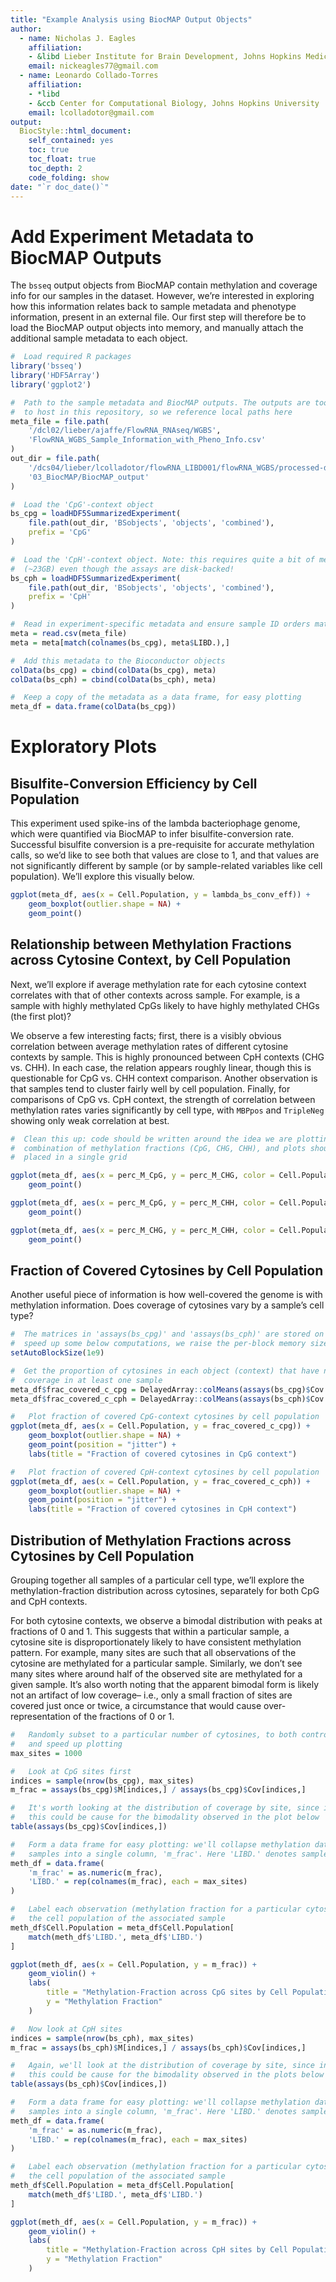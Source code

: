---
title: "Example Analysis using BiocMAP Output Objects"
author: 
  - name: Nicholas J. Eagles
    affiliation:
    - &libd Lieber Institute for Brain Development, Johns Hopkins Medical Campus
    email: nickeagles77@gmail.com
  - name: Leonardo Collado-Torres
    affiliation:
    - *libd
    - &ccb Center for Computational Biology, Johns Hopkins University
    email: lcolladotor@gmail.com
output:
  BiocStyle::html_document:
    self_contained: yes
    toc: true
    toc_float: true
    toc_depth: 2
    code_folding: show
date: "`r doc_date()`"
---

# Add Experiment Metadata to BiocMAP Outputs

The `bsseq` output objects from BiocMAP contain methylation and coverage info for our samples in the dataset. However, we're interested in exploring how this information relates back to sample metadata and phenotype information, present in an external file. Our first step will therefore be to load the BiocMAP output objects into memory, and manually attach the additional sample metadata to each object.

```{r, "load_objects", eval=FALSE}
#  Load required R packages
library('bsseq')
library('HDF5Array')
library('ggplot2')

#  Path to the sample metadata and BiocMAP outputs. The outputs are too large
#  to host in this repository, so we reference local paths here
meta_file = file.path(
    '/dcl02/lieber/ajaffe/FlowRNA_RNAseq/WGBS',
    'FlowRNA_WGBS_Sample_Information_with_Pheno_Info.csv'
)
out_dir = file.path(
    '/dcs04/lieber/lcolladotor/flowRNA_LIBD001/flowRNA_WGBS/processed-data',
    '03_BiocMAP/BiocMAP_output'
)

#  Load the 'CpG'-context object
bs_cpg = loadHDF5SummarizedExperiment(
    file.path(out_dir, 'BSobjects', 'objects', 'combined'),
    prefix = 'CpG'
)

#  Load the 'CpH'-context object. Note: this requires quite a bit of memory
#  (~23GB) even though the assays are disk-backed!
bs_cph = loadHDF5SummarizedExperiment(
    file.path(out_dir, 'BSobjects', 'objects', 'combined'),
    prefix = 'CpH'
)

#  Read in experiment-specific metadata and ensure sample ID orders match
meta = read.csv(meta_file)
meta = meta[match(colnames(bs_cpg), meta$LIBD.),]

#  Add this metadata to the Bioconductor objects
colData(bs_cpg) = cbind(colData(bs_cpg), meta)
colData(bs_cph) = cbind(colData(bs_cph), meta)

#  Keep a copy of the metadata as a data frame, for easy plotting
meta_df = data.frame(colData(bs_cpg))
```

# Exploratory Plots

## Bisulfite-Conversion Efficiency by Cell Population

This experiment used spike-ins of the lambda bacteriophage genome, which were quantified via BiocMAP to infer bisulfite-conversion rate. Successful bisulfite conversion is a pre-requisite for accurate methylation calls, so we'd like to see both that values are close to 1, and that values are not significantly different by sample (or by sample-related variables like cell population). We'll explore this visually below.

```{r, "lambda_plot", eval=FALSE}
ggplot(meta_df, aes(x = Cell.Population, y = lambda_bs_conv_eff)) +
    geom_boxplot(outlier.shape = NA) +
    geom_point()
```

## Relationship between Methylation Fractions across Cytosine Context, by Cell Population

Next, we'll explore if average methylation rate for each cytosine context correlates with that of other contexts across sample. For example, is a sample with highly methylated CpGs likely to have highly methylated CHGs (the first plot)?

We observe a few interesting facts; first, there is a visibly obvious correlation between average methylation rates of different cytosine contexts by sample. This is highly pronounced between CpH contexts (CHG vs. CHH). In each case, the relation appears roughly linear, though this is questionable for CpG vs. CHH context comparison. Another observation is that samples tend to cluster fairly well by cell population. Finally, for comparisons of CpG vs. CpH context, the strength of correlation between methylation rates varies significantly by cell type, with `MBPpos` and `TripleNeg` showing only weak correlation at best. 

```{r, "meth_frac_comparison_plots", eval=FALSE}
#  Clean this up: code should be written around the idea we are plotting each
#  combination of methylation fractions (CpG, CHG, CHH), and plots should be
#  placed in a single grid

ggplot(meta_df, aes(x = perc_M_CpG, y = perc_M_CHG, color = Cell.Population)) +
    geom_point()

ggplot(meta_df, aes(x = perc_M_CpG, y = perc_M_CHH, color = Cell.Population)) +
    geom_point()

ggplot(meta_df, aes(x = perc_M_CHG, y = perc_M_CHH, color = Cell.Population)) +
    geom_point()
```

## Fraction of Covered Cytosines by Cell Population

Another useful piece of information is how well-covered the genome is with methylation information. Does coverage of cytosines vary by a sample's cell type?

```{r "coverage_fraction", eval=FALSE}
#  The matrices in 'assays(bs_cpg)' and 'assays(bs_cph)' are stored on disk. To
#  speed up some below computations, we raise the per-block memory size
setAutoBlockSize(1e9)

#  Get the proportion of cytosines in each object (context) that have non-zero
#  coverage in at least one sample
meta_df$frac_covered_c_cpg = DelayedArray::colMeans(assays(bs_cpg)$Cov > 3)
meta_df$frac_covered_c_cph = DelayedArray::colMeans(assays(bs_cph)$Cov > 3)

#   Plot fraction of covered CpG-context cytosines by cell population
ggplot(meta_df, aes(x = Cell.Population, y = frac_covered_c_cpg)) +
    geom_boxplot(outlier.shape = NA) +
    geom_point(position = "jitter") +
    labs(title = "Fraction of covered cytosines in CpG context")

#   Plot fraction of covered CpH-context cytosines by cell population
ggplot(meta_df, aes(x = Cell.Population, y = frac_covered_c_cph)) +
    geom_boxplot(outlier.shape = NA) +
    geom_point(position = "jitter") +
    labs(title = "Fraction of covered cytosines in CpH context")
```

## Distribution of Methylation Fractions across Cytosines by Cell Population

Grouping together all samples of a particular cell type, we'll explore the methylation-fraction distribution across cytosines, separately for both CpG and CpH contexts.

For both cytosine contexts, we observe a bimodal distribution with peaks at fractions of 0 and 1. This suggests that within a particular sample, a cytosine site is disproportionately likely to have consistent methylation pattern. For example, many sites are such that all observations of the cytosine are methylated for a particular sample. Similarly, we don't see many sites where around half of the observed site are methylated for a given sample. It's also worth noting that the apparent bimodal form is likely not an artifact of low coverage-- i.e., only a small fraction of sites are covered just once or twice, a circumstance that would cause over-representation of the fractions of 0 or 1.

```{r "methylation_fractions", eval=FALSE}
#   Randomly subset to a particular number of cytosines, to both control memory
#   and speed up plotting
max_sites = 1000

#   Look at CpG sites first
indices = sample(nrow(bs_cpg), max_sites)
m_frac = assays(bs_cpg)$M[indices,] / assays(bs_cpg)$Cov[indices,]

#   It's worth looking at the distribution of coverage by site, since in theory
#   this could be cause for the bimodality observed in the plot below
table(assays(bs_cpg)$Cov[indices,])

#   Form a data frame for easy plotting: we'll collapse methylation data for all
#   samples into a single column, 'm_frac'. Here 'LIBD.' denotes sample ID
meth_df = data.frame(
    'm_frac' = as.numeric(m_frac),
    'LIBD.' = rep(colnames(m_frac), each = max_sites)
)

#   Label each observation (methylation fraction for a particular cytosine) with
#   the cell population of the associated sample
meth_df$Cell.Population = meta_df$Cell.Population[
    match(meth_df$'LIBD.', meta_df$'LIBD.')
]

ggplot(meth_df, aes(x = Cell.Population, y = m_frac)) +
    geom_violin() +
    labs(
        title = "Methylation-Fraction across CpG sites by Cell Population",
        y = "Methylation Fraction"
    )

#   Now look at CpH sites
indices = sample(nrow(bs_cph), max_sites)
m_frac = assays(bs_cph)$M[indices,] / assays(bs_cph)$Cov[indices,]

#   Again, we'll look at the distribution of coverage by site, since in theory
#   this could be cause for the bimodality observed in the plots below
table(assays(bs_cph)$Cov[indices,])

#   Form a data frame for easy plotting: we'll collapse methylation data for all
#   samples into a single column, 'm_frac'. Here 'LIBD.' denotes sample ID
meth_df = data.frame(
    'm_frac' = as.numeric(m_frac),
    'LIBD.' = rep(colnames(m_frac), each = max_sites)
)

#   Label each observation (methylation fraction for a particular cytosine) with
#   the cell population of the associated sample
meth_df$Cell.Population = meta_df$Cell.Population[
    match(meth_df$'LIBD.', meta_df$'LIBD.')
]

ggplot(meth_df, aes(x = Cell.Population, y = m_frac)) +
    geom_violin() +
    labs(
        title = "Methylation-Fraction across CpH sites by Cell Population",
        y = "Methylation Fraction"
    )
```
